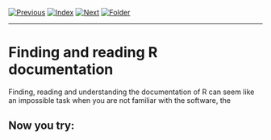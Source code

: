 [![Previous](../../img/previous.png)](../../day1/lesson8/lesson8_1.html)
[![Index](../../img/home.png)](../../index.html)
[![Next](../../img/next.png)](../lesson19/lesson10_1.html)
[![Folder](../../img/folder.png)](./)

---

# Finding and reading R documentation

Finding, reading and understanding the documentation of R can seem
like an impossible task when you are not familiar with the software,
the

## Now you try:
